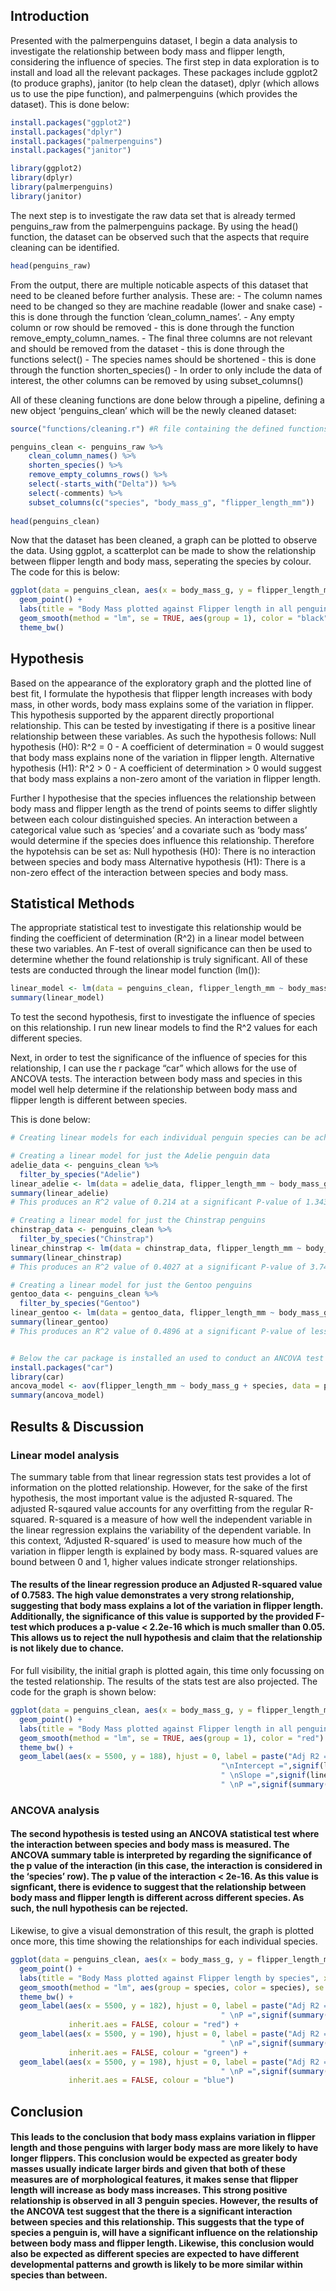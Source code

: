 ## Introduction

Presented with the palmerpenguins dataset, I begin a data analysis to investigate the relationship between body mass and flipper length, considering the influence of species. The first step in data exploration is to install and load all the relevant packages. These packages include ggplot2 (to produce graphs), janitor (to help clean the dataset), dplyr (which allows us to use the pipe function), and palmerpenguins (which provides the dataset). This is done below:

```r

install.packages("ggplot2")
install.packages("dplyr")
install.packages("palmerpenguins")
install.packages("janitor")

library(ggplot2)
library(dplyr)
library(palmerpenguins)
library(janitor)
```

The next step is to investigate the raw data set that is already termed penguins_raw from the palmerpenguins package. By using the head() function, the dataset can be observed such that the aspects that require cleaning can be identified. 
```r
head(penguins_raw)
```

From the output, there are multiple noticable aspects of this dataset that need to be cleaned before further analysis. These are:
- The column names need to be changed so they are machine readable (lower and snake case) - this is done through the function 'clean_column_names'. 
- Any empty column or row should be removed - this is done through the function remove_empty_column_names. 
- The final three columns are not relevant and should be removed from the dataset - this is done through the functions select()
- The species names should be shortened - this is done through the function shorten_species()
- In order to only include the data of interest, the other columns can be removed by using subset_columns()

All of these cleaning functions are done below through a pipeline, defining a new object 'penguins_clean' which will be the newly cleaned dataset:

```r

source("functions/cleaning.r") #R file containing the defined functions that are used below (this can be found in the repository)

penguins_clean <- penguins_raw %>%
    clean_column_names() %>%
    shorten_species() %>%
    remove_empty_columns_rows() %>%
    select(-starts_with("Delta")) %>%
    select(-comments) %>%
    subset_columns(c("species", "body_mass_g", "flipper_length_mm"))
 
head(penguins_clean)
```

Now that the dataset has been cleaned, a graph can be plotted to observe the data. Using ggplot, a scatterplot can be made to show the relationship between flipper length and body mass, seperating the species by colour. The code for this is below:
```r
ggplot(data = penguins_clean, aes(x = body_mass_g, y = flipper_length_mm, colour = species)) +
  geom_point() +
  labs(title = "Body Mass plotted against Flipper length in all penguins", x = "Body Mass (g)", y = "Flipper Length (mm)") +
  geom_smooth(method = "lm", se = TRUE, aes(group = 1), color = "black") +
  theme_bw()
```

## Hypothesis

Based on the appearance of the exploratory graph and the plotted line of best fit, I formulate the hypothesis that flipper length increases with body mass, in other words, body mass explains some of the variation in flipper. This hypothesis supported by the apparent directly proportional relationship. This can be tested by investigating if there is a positive linear relationship between these variables. As such the hypothesis follows: 
Null hypothesis (H0): R\^2 = 0 - A coefficient of determination = 0 would suggest that body mass explains none of the variation in flipper length. 
Alternative hypothesis (H1): R\^2 \> 0 - A coefficient of determination \> 0 would suggest that body mass explains a non-zero amont of the variation in flipper length.

Further I hypothesise that the species influences the relationship between body mass and flipper length as the trend of points seems to differ slightly between each colour distinguished species. An interaction between a categorical value such as 'species' and a covariate such as 'body mass' would determine if the species does influence this relationship. Therefore the hypotehsis can be set as:
Null hypothesis (H0): There is no interaction between species and body mass
Alternative hypothesis (H1): There is a non-zero effect of the interaction between species and body mass.

## Statistical Methods

The appropriate statistical test to investigate this relationship would be finding the coefficient of determination (R^2) in a linear model between these two variables. An F-test of overall significance can then be used to determine whether the found relationship is truly significant. All of these tests are conducted through the linear model function (lm()):

```r
linear_model <- lm(data = penguins_clean, flipper_length_mm ~ body_mass_g)
summary(linear_model)
```

To test the second hypothesis, first to investigate the influence of species on this relationship. I run new linear models to find the R^2 values for each different species.

Next, in order to test the significance of the influence of species for this relationship, I can use the r package "car" which allows for the use of ANCOVA tests. The interaction between body mass and species in this model well help determine if the relationship between body mass and flipper length is different between species.

This is done below:

```r

# Creating linear models for each individual penguin species can be achieved by subseting the data further into species specific datasets from which the models can be made. This is done below:

# Creating a linear model for just the Adelie penguin data
adelie_data <- penguins_clean %>% 
  filter_by_species("Adelie")
linear_adelie <- lm(data = adelie_data, flipper_length_mm ~ body_mass_g)
summary(linear_adelie)
# This produces an R^2 value of 0.214 at a significant P-value of 1.343e-09

# Creating a linear model for just the Chinstrap penguins
chinstrap_data <- penguins_clean %>% 
  filter_by_species("Chinstrap")
linear_chinstrap <- lm(data = chinstrap_data, flipper_length_mm ~ body_mass_g)
summary(linear_chinstrap)
# This produces an R^2 value of 0.4027 at a significant P-value of 3.748e-09

# Creating a linear model for just the Gentoo penguins
gentoo_data <- penguins_clean %>% 
  filter_by_species("Gentoo")
linear_gentoo <- lm(data = gentoo_data, flipper_length_mm ~ body_mass_g)
summary(linear_gentoo)
# This produces an R^2 value of 0.4896 at a significant P-value of less than 2.23-16


# Below the car package is installed an used to conduct an ANCOVA test for the interaction between species and this linear relationship
install.packages("car")
library(car)
ancova_model <- aov(flipper_length_mm ~ body_mass_g + species, data = penguins_clean)
summary(ancova_model)
```

## Results & Discussion

### Linear model analysis

The summary table from that linear regression stats test provides a lot of information on the plotted relationship. However, for the sake of the first hypothesis, the most important value is the adjusted R-squared. The adjusted R-sqaured value accounts for any overfitting from the regular R-squared. R-squared is a measure of how well the independent variable in the linear regression explains the variability of the dependent variable. In this context, 'Adjusted R-squared' is used to measure how much of the variation in flipper length is explained by body mass. R-squared values are bound between 0 and 1, higher values indicate stronger relationships. 

#### The results of the linear regression produce an Adjusted R-squared value of 0.7583. The high value demonstrates a very strong relationship, suggesting that body mass explains a lot of the variation in flipper length. Additionally, the significance of this value is supported by the provided F-test which produces a p-value < 2.2e-16 which is much smaller than 0.05. This allows us to reject the null hypothesis and claim that the relationship is not likely due to chance.

For full visibility, the initial graph is plotted again, this time only focussing on the tested relationship. The results of the stats test are also projected. The code for the graph is shown below:

```r
ggplot(data = penguins_clean, aes(x = body_mass_g, y = flipper_length_mm)) +
  geom_point() +
  labs(title = "Body Mass plotted against Flipper length in all penguins", x = "Body Mass (g)", y = "Flipper Length (mm)") +
  geom_smooth(method = "lm", se = TRUE, aes(group = 1), color = "red") +
  theme_bw() +
  geom_label(aes(x = 5500, y = 188), hjust = 0, label = paste("Adj R2 = ",signif(summary(linear_model)$adj.r.squared, 5),
                                               "\nIntercept =",signif(linear_model$coef[[1]],5 ),
                                               " \nSlope =",signif(linear_model$coef[[2]], 5),
                                               " \nP =",signif(summary(linear_model)$coef[2,4], 5)))
```

### ANCOVA analysis

#### The second hypothesis is tested using an ANCOVA statistical test where the interaction between species and body mass is measured. The ANCOVA summary table is interpreted by regarding the significance of the p value of the interaction (in this case, the interaction is considered in the 'species' row). The p value of the interaction < 2e-16. As this value is signficant, there is evidence to suggest that the relationship between body mass and flipper length is different across different species. As such, the null hypothesis can be rejected. 

Likewise, to give a visual demonstration of this result, the graph is plotted once more, this time showing the relationships for each individual species.

```r
ggplot(data = penguins_clean, aes(x = body_mass_g, y = flipper_length_mm, colour = species)) +
  geom_point() +
  labs(title = "Body Mass plotted against Flipper length by species", x = "Body Mass (g)", y = "Flipper Length (mm)") +
  geom_smooth(method = "lm", aes(group = species, color = species), se = TRUE) +
  theme_bw() +
  geom_label(aes(x = 5500, y = 182), hjust = 0, label = paste("Adj R2 = ",signif(summary(linear_adelie)$adj.r.squared, 5),
                                               " \nP =",signif(summary(linear_adelie)$coef[2,4], 5)),
             inherit.aes = FALSE, colour = "red") +
  geom_label(aes(x = 5500, y = 190), hjust = 0, label = paste("Adj R2 = ",signif(summary(linear_chinstrap)$adj.r.squared, 5),
                                               " \nP =",signif(summary(linear_chinstrap)$coef[2,4], 5)),
             inherit.aes = FALSE, colour = "green") +
  geom_label(aes(x = 5500, y = 198), hjust = 0, label = paste("Adj R2 = ",signif(summary(linear_gentoo)$adj.r.squared, 5),
                                               " \nP =",signif(summary(linear_gentoo)$coef[2,4], 5)),
             inherit.aes = FALSE, colour = "blue")
```

## Conclusion

#### This leads to the conclusion that body mass explains variation in flipper length and those penguins with larger body mass are more likely to have longer flippers. This conclusion would be expected as greater body masses usually indicate larger birds and given that both of these measures are of morphological features, it makes sense that flipper length will increase as body mass increases. This strong positive relationship is observed in all 3 penguin species. However, the results of the ANCOVA test suggest that the there is a significant interaction between species and this relationship. This suggests that the type of species a penguin is, will have a significant influence on the relationship between body mass and flipper length. Likewise, this conclusion would also be expected as different species are expected to have different developmental patterns and growth is likely to be more similar within species than between.
